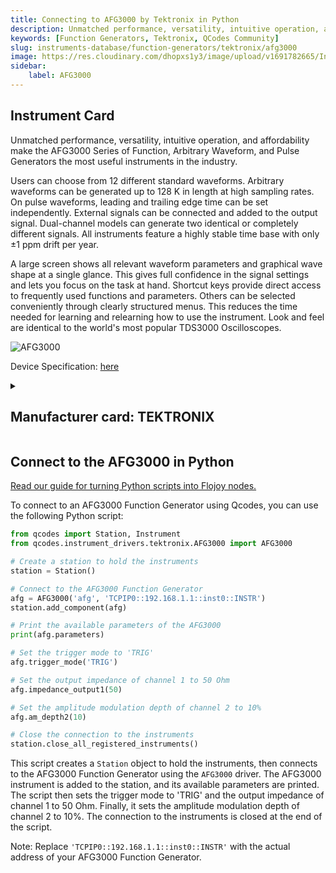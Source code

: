 ```yaml
---
title: Connecting to AFG3000 by Tektronix in Python
description: Unmatched performance, versatility, intuitive operation, and affordability make the AFG3000 Series of Function, Arbitrary Waveform, and Pulse Generators the most useful instruments in the industry.  Users can choose from 12 different standard waveforms. Arbitrary waveforms can be generated up to 128 K in length at high sampling rates. On pulse waveforms, leading and trailing edge time can be set independently. External signals can be connected and added to the output signal. Dual-channel models can generate two identical or completely different signals. All instruments feature a highly stable time base with only ±1 ppm drift per year.  A large screen shows all relevant waveform parameters and graphical wave shape at a single glance. This gives full confidence in the signal settings and lets you focus on the task at hand. Shortcut keys provide direct access to frequently used functions and parameters. Others can be selected conveniently through clearly structured menus. This reduces the time needed for learning and relearning how to use the instrument. Look and feel are identical to the world's most popular TDS3000 Oscilloscopes.
keywords: [Function Generators, Tektronix, QCodes Community] 
slug: instruments-database/function-generators/tektronix/afg3000 
image: https://res.cloudinary.com/dhopxs1y3/image/upload/v1691782665/Instruments/Function%20Generators/AFG3000/AFG3000.webp
sidebar:
    label: AFG3000 
---
```



## Instrument Card

Unmatched performance, versatility, intuitive operation, and affordability make the AFG3000 Series of Function, Arbitrary Waveform, and Pulse Generators the most useful instruments in the industry.

Users can choose from 12 different standard waveforms. Arbitrary waveforms can be generated up to 128 K in length at high sampling rates. On pulse waveforms, leading and trailing edge time can be set independently. External signals can be connected and added to the output signal. Dual-channel models can generate two identical or completely different signals. All instruments feature a highly stable time base with only ±1 ppm drift per year.

A large screen shows all relevant waveform parameters and graphical wave shape at a single glance. This gives full confidence in the signal settings and lets you focus on the task at hand. Shortcut keys provide direct access to frequently used functions and parameters. Others can be selected conveniently through clearly structured menus. This reduces the time needed for learning and relearning how to use the instrument. Look and feel are identical to the world's most popular TDS3000 Oscilloscopes.

![AFG3000](https://res.cloudinary.com/dhopxs1y3/image/upload/v1691782665/Instruments/Function%20Generators/AFG3000/AFG3000.webp)

Device Specification: [here](https://download.tek.com/datasheet/AFG3000_Series_Arbitrary-Function_Generators_Datasheet_76W-18656-5.pdf)

<details style={{ marginTop: "15px"}}>
<summary><h2 style={{display:'inline'}}>Manufacturer card: TEKTRONIX</h2></summary>

![TEKTRONIX](https://res.cloudinary.com/dhopxs1y3/image/upload/v1692806108/Instruments/Vendor%20Logos/Tektronix.png)

Tektronix, Inc., historically widely known as Tek, is an American company best known for manufacturing test and measurement devices such as [oscilloscopes](https://en.wikipedia.org/wiki/Oscilloscope), [logic analyzers](https://en.wikipedia.org/wiki/Logic_analyzer), and video and mobile test protocol equipment.

- Headquarters: USA
- Yearly Revenue (millions, USD): 5800
- Vendor Website: [here](https://www.tek.com/en)

</details>


<FeaturedInstrumentVideo category="FUNCTION_GENERATORS" />

## Connect to the AFG3000 in Python

[Read our guide for turning Python scripts into Flojoy nodes.](https://docs.flojoy.ai/contribution/blocks/custom-flojoy-block/)



<Tabs>
<TabItem value="Flojoy" label="Flojoy" className="flojoy-instrument-tabs">

<SectionsCard category="FUNCTION_GENERATORS" manufacturer="Tektronix"></SectionsCard>

</TabItem>
<TabItem value="QCodes Community" label="QCodes Community">

To connect to an AFG3000 Function Generator using Qcodes, you can use the following Python script:

```python
from qcodes import Station, Instrument
from qcodes.instrument_drivers.tektronix.AFG3000 import AFG3000

# Create a station to hold the instruments
station = Station()

# Connect to the AFG3000 Function Generator
afg = AFG3000('afg', 'TCPIP0::192.168.1.1::inst0::INSTR')
station.add_component(afg)

# Print the available parameters of the AFG3000
print(afg.parameters)

# Set the trigger mode to 'TRIG'
afg.trigger_mode('TRIG')

# Set the output impedance of channel 1 to 50 Ohm
afg.impedance_output1(50)

# Set the amplitude modulation depth of channel 2 to 10%
afg.am_depth2(10)

# Close the connection to the instruments
station.close_all_registered_instruments()
```

This script creates a `Station` object to hold the instruments, then connects to the AFG3000 Function Generator using the `AFG3000` driver. The AFG3000 instrument is added to the station, and its available parameters are printed. The script then sets the trigger mode to 'TRIG' and the output impedance of channel 1 to 50 Ohm. Finally, it sets the amplitude modulation depth of channel 2 to 10%. The connection to the instruments is closed at the end of the script.

Note: Replace `'TCPIP0::192.168.1.1::inst0::INSTR'` with the actual address of your AFG3000 Function Generator.

</TabItem>
</Tabs>